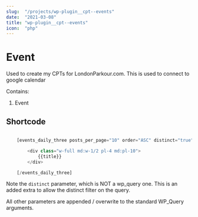 ```yaml
---
slug:  "/projects/wp-plugin__cpt--events"
date:  "2021-03-08"
title: "wp-plugin__cpt--events"
icon:  "php"
---
```



# Event

Used to create my CPTs for LondonParkour.com. This is used to connect to google calendar

Contains:

1. Event

## Shortcode

```php

	[events_daily_three posts_per_page="10" order="ASC" distinct="true"]

		<div class="w-full md:w-1/2 pl-4 md:pl-10">
			{{title}}					
		</div>

	[/events_daily_three]

```

Note the `distinct` parameter, which is NOT a wp_query one. This is an added extra to
allow the distinct filter on the query.

All other parameters are appended / overwrite to the standard WP_Query arguments.